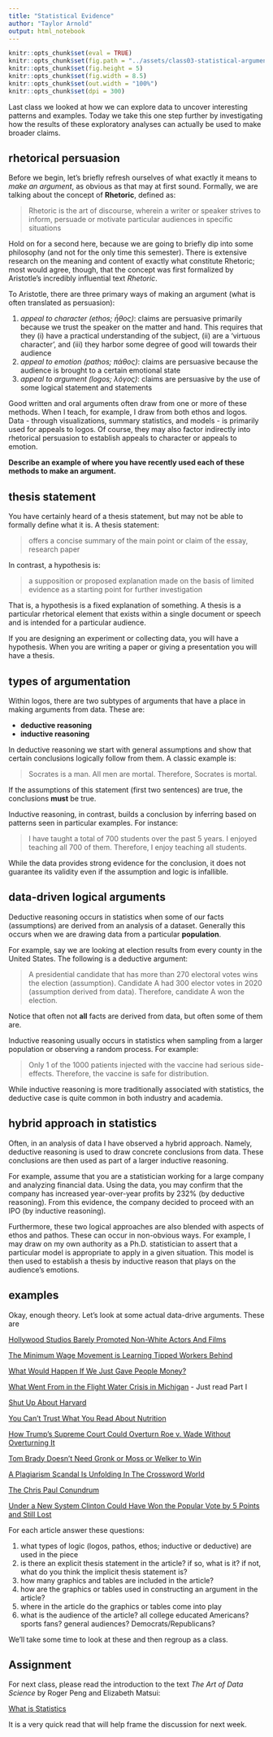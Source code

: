 ```yaml
---
title: "Statistical Evidence"
author: "Taylor Arnold"
output: html_notebook
---
```


```r
knitr::opts_chunk$set(eval = TRUE)
knitr::opts_chunk$set(fig.path = "../assets/class03-statistical-arguments/")
knitr::opts_chunk$set(fig.height = 5)
knitr::opts_chunk$set(fig.width = 8.5)
knitr::opts_chunk$set(out.width = "100%")
knitr::opts_chunk$set(dpi = 300)
```

Last class we looked at how we can explore data to uncover
interesting patterns and examples. Today we take this one
step further by investigating how the results of these
exploratory analyses can actually be used to make broader
claims.

## rhetorical persuasion

Before we begin, let's briefly refresh ourselves of what
exactly it means to *make an argument*, as obvious as that
may at first sound. Formally, we are talking about the
concept of **Rhetoric**, defined as:

> Rhetoric is the art of discourse, wherein a writer or
> speaker strives to inform, persuade or motivate particular
> audiences in specific situations

Hold on for a second here, because we are going to briefly
dip into some philosophy (and not for the only time this
semester). There is extensive research on the meaning and
content of exactly what constitute Rhetoric; most would
agree, though, that the concept was first formalized by
Aristotle's incredibly influential text *Rhetoric*.

To Aristotle, there are three primary ways of making an
argument (what is often translated as persuasion):

1. *appeal to character (ethos; ἦθος)*: claims are
persuasive primarily because we trust the speaker on the
matter and hand. This requires that they (i) have a practical
understanding of the subject, (ii) are a 'virtuous character',
and (iii) they harbor some degree of good will towards their
audience
2. *appeal to emotion (pathos; πάθος)*: claims are persuasive
because the audience is brought to a certain emotional state
3. *appeal to argument (logos; λόγος)*: claims are persuasive
by the use of some logical statement and statements

Good written and oral arguments often draw from one or more
of these methods. When I teach, for example, I draw from both
ethos and logos. Data - through visualizations, summary statistics,
and models - is primarily used for appeals to logos. Of course,
they may also factor indirectly into rhetorical persuasion to
establish appeals to character or appeals to emotion.

**Describe an example of where you have recently used each of
these methods to make an argument.**

## thesis statement

You have certainly heard of a thesis statement, but may not
be able to formally define what it is. A thesis statement:

> offers a concise summary of the main point or claim of the essay,
> research paper

In contrast, a hypothesis is:

> a supposition or proposed explanation made on the basis of
> limited evidence as a starting point for further investigation

That is, a hypothesis is a fixed explanation of something. A
thesis is a particular rhetorical element that exists within a
single document or speech and is intended for a particular
audience.

If you are designing an experiment or collecting data, you will
have a hypothesis. When you are writing a paper or giving a
presentation you will have a thesis.

## types of argumentation

Within logos, there are two subtypes of arguments that
have a place in making arguments from data. These are:

- **deductive reasoning**
- **inductive reasoning**

In deductive reasoning we start with general assumptions and
show that certain conclusions logically follow from them. A
classic example is:

> Socrates is a man. All men are mortal. Therefore, Socrates is
> mortal.

If the assumptions of this statement (first two sentences) are
true, the conclusions **must** be true.

Inductive reasoning, in contrast, builds a conclusion by inferring
based on patterns seen in particular examples. For instance:

> I have taught a total of 700 students over the past 5 years. I
> enjoyed teaching all 700 of them. Therefore, I enjoy teaching all
> students.

While the data provides strong evidence for the conclusion, it does
not guarantee its validity even if the assumption and logic is
infallible.

## data-driven logical arguments

Deductive reasoning occurs in statistics when some of our
facts (assumptions) are derived from an analysis of a dataset.
Generally this occurs when we are drawing data from a particular
**population**.

For example, say we are looking at election results from every
county in the United States. The following is a deductive argument:

> A presidential candidate that has more than 270 electoral votes
> wins the election (assumption). Candidate A had 300 elector votes
> in 2020 (assumption derived from data). Therefore, candidate A
> won the election.

Notice that often not **all** facts are derived from data, but
often some of them are.

Inductive reasoning usually occurs in statistics when sampling from
a larger population or observing a random process. For example:

> Only 1 of the 1000 patients injected with the vaccine had serious
> side-effects. Therefore, the vaccine is safe for distribution.

While inductive reasoning is more traditionally associated with
statistics, the deductive case is quite common in both industry
and academia.

## hybrid approach in statistics

Often, in an analysis of data I have observed a hybrid approach.
Namely, deductive reasoning is used to draw concrete conclusions
from data. These conclusions are then used as part of a larger
inductive reasoning.

For example, assume that you are a statistician working for a large
company and analyzing financial data. Using the data, you may
confirm that the company has increased year-over-year profits by
232% (by deductive reasoning). From this evidence, the company
decided to proceed with an IPO (by inductive reasoning).

Furthermore, these two logical approaches are also blended with
aspects of ethos and pathos. These can occur in non-obvious ways.
For example, I may draw on my own authority as a Ph.D. statistician
to assert that a particular model is appropriate to apply in a given
situation. This model is then used to establish a thesis by inductive
reason that plays on the audience's emotions.

## examples

Okay, enough theory. Let's look at some actual data-drive arguments.
These are

[Hollywood Studios Barely Promoted Non-White Actors And Films](https://fivethirtyeight.com/features/oscars-diversity-hollywood-ad-campaign/)

[The Minimum Wage Movement is Learning Tipped Workers Behind](https://fivethirtyeight.com/features/the-minimum-wage-movement-is-leaving-tipped-workers-behind/)

[What Would Happen If We Just Gave People Money?](http://fivethirtyeight.com/features/universal-basic-income/)

[What Went From in the Flight Water Crisis in Michigan](https://fivethirtyeight.com/features/what-went-wrong-in-flint-water-crisis-michigan/) - Just read Part I

[Shut Up About Harvard](https://fivethirtyeight.com/features/shut-up-about-harvard/)

[You Can’t Trust What You Read About Nutrition](http://fivethirtyeight.com/features/you-cant-trust-what-you-read-about-nutrition/)

[How Trump's Supreme Court Could Overturn Roe v. Wade Without Overturning It](http://fivethirtyeight.com/features/how-trumps-supreme-court-could-overturn-roe-v-wade-without-overturning-it/)

[Tom Brady Doesn't Need Gronk or Moss or Welker to Win](http://fivethirtyeight.com/features/tom-brady-doesnt-need-gronk-or-moss-or-welker-to-win/)

[A Plagiarism Scandal Is Unfolding In The Crossword World](http://fivethirtyeight.com/features/a-plagiarism-scandal-is-unfolding-in-the-crossword-world/)

[The Chris Paul Conundrum](https://fivethirtyeight.com/features/the-chris-paul-conundrum/)

[Under a New System Clinton Could Have Won the Popular Vote by 5 Points and Still Lost](http://fivethirtyeight.com/features/under-a-new-system-clinton-could-have-won-the-popular-vote-by-5-points-and-still-lost/)

For each article answer these questions:

1. what types of logic (logos, pathos, ethos; inductive or deductive) are
used in the piece
2. is there an explicit thesis statement in the article? if so, what is it?
if not, what do you think the implicit thesis statement is?
3. how many graphics and tables are included in the article?
4. how are the graphics or tables used in constructing an argument in the article?
5. where in the article do the graphics or tables come into play
6. what is the audience of the article? all college educated Americans?
sports fans? general audiences? Democrats/Republicans?

We'll take some time to look at these and then regroup as a class.

## Assignment

For next class, please read the introduction to the text *The Art
of Data Science* by Roger Peng and Elizabeth Matsui:

[What is Statistics](../assets/pdfs/art-of-data-science.pdf)

It is a very quick read that will help frame the discussion for
next week.



